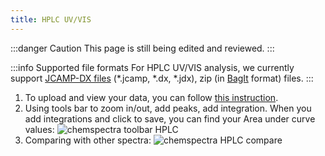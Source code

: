 ```yaml
---
title: HPLC UV/VIS
---
```


:::danger Caution
This page is still being edited and reviewed.
:::

:::info Supported file formats
For HPLC UV/VIS analysis, we currently support [JCAMP-DX files](https://iupac.org/what-we-do/digital-standards/jcamp-dx/) (\*.jcamp, \*.dx, \*.jdx), zip (in [BagIt](https://en.wikipedia.org/wiki/BagIt) format) files.
:::

1. To upload and view your data, you can follow [this instruction](../chemspectra#using-chemspectra).
2. Using tools bar to zoom in/out, add peaks, add integration. When you add integrations and click to save, you can find your Area under curve values:
   ![chemspectra toolbar HPLC](/img/chemspectra/hplc/chemspectra_hplc_1.png)
3. Comparing with other spectra:
   ![chemspectra HPLC compare](/img/chemspectra/hplc/chemspectra_hplc_2.png)
